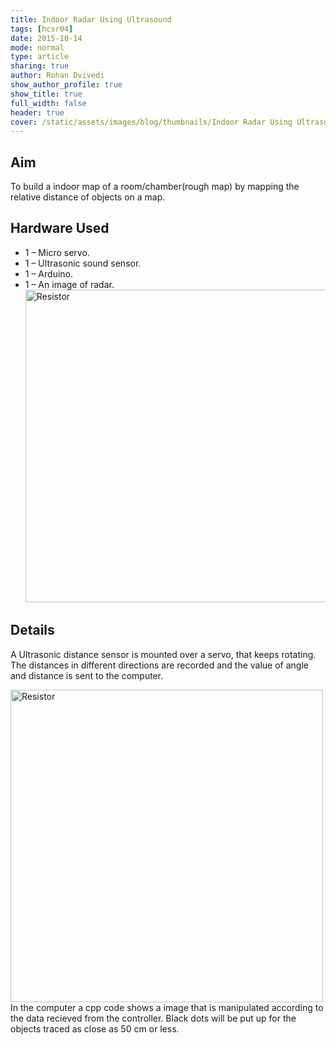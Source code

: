 ```yaml
---
title: Indoor Radar Using Ultrasound
tags: [hcsr04]
date: 2015-10-14
mode: normal
type: article
sharing: true
author: Rohan Dvivedi
show_author_profile: true
show_title: true
full_width: false
header: true
cover: /static/assets/images/blog/thumbnails/Indoor Radar Using Ultrasound.png
---
```


## Aim

To build a indoor map of a room/chamber(rough map) by mapping the relative distance of objects on a map.

## Hardware Used

- 1 – Micro servo.
- 1 – Ultrasonic sound sensor.
- 1 – Arduino.
- 1 – An image of radar.
  <Image
    src="/static/assets/images/blog/Indoor-Radar/const.png"
    alt="Resistor"
    width="500"
    height="500"
  />

## Details

A Ultrasonic distance sensor is mounted over a servo, that keeps rotating. The distances in different directions are recorded and the value of angle and distance is sent to the computer.

<Image
  src="/static/assets/images/blog/thumbnails/Indoor Radar Using Ultrasound.png"
  alt="Resistor"
  width="500"
  height="500"
/>
In the computer a cpp code shows a image that is manipulated according to the data recieved from the
controller. Black dots will be put up for the objects traced as close as 50 cm or less.

<EmbedItem url="https://www.youtube.com/embed/YPpjadmx1t0" />
